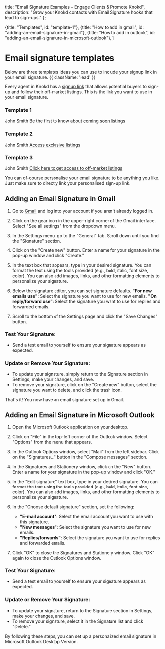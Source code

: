 
<meta name="og:title" content="Craft Compelling Knokd Email Campaigns with Templates & Best Practices" />
<meta name="og:description" content="Engage clients & nurture leads! Explore downloadable Knokd email templates for announcements & newsletters. Customize & leverage them to showcase off-market listings & Knokd benefits." />

  title: "Email Signature Examples – Engage Clients & Promote Knokd",
  description: "Grow your Knokd contacts with Email Signature hooks that lead to sign-ups."
};


  {title: "Templates", id: "template-1"},
  {title: "How to add in gmail", id: "adding-an-email-signature-in-gmail"},
  {title: "How to add in outlook", id: "adding-an-email-signature-in-microsoft-outlook"},
]

# Email signature templates

Below are three templates ideas you can use to include your signup link in your email signature. {{ className: 'lead' }}
 
 <Note>Every agent in Knokd has a <a href="/contacts/add-contacts#sign-up-link">signup link</a> that allows potential buyers to sign-up and follow their off-market listings. This is the link you want to use in your email signature.</Note>

### Template 1

<MarketingMaterial>
  John Smith
  Be the first to know about <a href="https://app.knokd.com/create-account?agent=7e303f84-fc19-11ee-94c3-42010a400005" target="_blank">coming soon listings</a>
</MarketingMaterial>

### Template 2

<MarketingMaterial>
  John Smith
  <a href="https://app.knokd.com/create-account?agent=7e303f84-fc19-11ee-94c3-42010a400005" target="_blank">Access exclusive listings</a>
</MarketingMaterial>

### Template 3

<MarketingMaterial>
  John Smith
  <a href="https://app.knokd.com/create-account?agent=7e303f84-fc19-11ee-94c3-42010a400005" target="_blank">Click here to get access to off-market listings</a>
</MarketingMaterial>

You can of-course personalise your email signature to be anything you like. Just make sure to directly link your personalised sign-up link. 

## Adding an Email Signature in Gmail

1. Go to [Gmail](https://mail.google.com) and log into your account if you aren't already logged in.

2. Click on the gear icon in the upper-right corner of the Gmail interface. Select "See all settings" from the dropdown menu.

3. In the Settings menu, go to the "General" tab. Scroll down until you find the "Signature" section.

4. Click on the "Create new" button. Enter a name for your signature in the pop-up window and click "Create."

5. In the text box that appears, type in your desired signature. You can format the text using the tools provided (e.g., bold, italic, font size, color). You can also add images, links, and other formatting elements to personalize your signature.

6. Below the signature editor, you can set signature defaults. **"For new emails use"**: Select the signature you want to use for new emails. **"On reply/forward use"**: Select the signature you want to use for replies and forwarded emails.

7. Scroll to the bottom of the Settings page and click the "Save Changes" button.

### Test Your Signature:
- Send a test email to yourself to ensure your signature appears as expected.

### Update or Remove Your Signature:
- To update your signature, simply return to the Signature section in Settings, make your changes, and save.
- To remove your signature, click on the "Create new" button, select the signature you want to delete, and click the trash icon.

That's it! You now have an email signature set up in Gmail.

## Adding an Email Signature in Microsoft Outlook

1. Open the Microsoft Outlook application on your desktop.

2. Click on "File" in the top-left corner of the Outlook window. Select "Options" from the menu that appears.

3. In the Outlook Options window, select "Mail" from the left sidebar. Click on the "Signatures..." button in the "Compose messages" section.

4. In the Signatures and Stationery window, click on the "New" button. Enter a name for your signature in the pop-up window and click "OK."

5. In the "Edit signature" text box, type in your desired signature. You can format the text using the tools provided (e.g., bold, italic, font size, color). You can also add images, links, and other formatting elements to personalize your signature.

6. In the "Choose default signature" section, set the following:
     - **"E-mail account"**: Select the email account you want to use with this signature.
     - **"New messages"**: Select the signature you want to use for new emails.
     - **"Replies/forwards"**: Select the signature you want to use for replies and forwarded emails.

7. Click "OK" to close the Signatures and Stationery window. Click "OK" again to close the Outlook Options window.

### Test Your Signature:
- Send a test email to yourself to ensure your signature appears as expected.

### Update or Remove Your Signature:
- To update your signature, return to the Signature section in Settings, make your changes, and save.
- To remove your signature, select it in the Signature list and click "Delete."

By following these steps, you can set up a personalized email signature in Microsoft Outlook Desktop Version.

